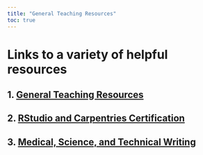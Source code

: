 ```yaml
---
title: "General Teaching Resources"
toc: true
---
```


# Links to a variety of helpful resources

## 1. [General Teaching Resources](gen_teach_resources.qmd)

## 2. [RStudio and Carpentries Certification](rstudio_carpentries_cert.qmd)

## 3. [Medical, Science, and Technical Writing](writing.qmd)
